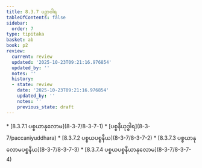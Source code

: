```yaml
---
title: 8.3.7 ပဉှာဝါရ
tableOfContents: false
sidebar:
  order: 7
type: tipitaka
basket: ab
book: p2
review:
  current: review
  updated: '2025-10-23T09:21:16.976854'
  updated_by: ''
  notes: ''
  history:
  - state: review
    date: '2025-10-23T09:21:16.976854'
    updated_by: ''
    notes: ''
    previous_state: draft
---
```



<ReviewStatus review={frontmatter.review} showDetails={true} />

<HypothesisAnnotation frontmatter={frontmatter} />

<DynamicBreadcrumb />



<TableOfContents book="p2" section="8.3.7">
* [8.3.7.1 ပစ္စယာနုလောမ](8-3-7/8-3-7-1)
* [ပစ္စနီယုဒ္ဓါရ](8-3-7/paccaniyuddhara)
* [8.3.7.2 ပစ္စယပစ္စနီယ](8-3-7/8-3-7-2)
* [8.3.7.3 ပစ္စယာနုလောမပစ္စနီယ](8-3-7/8-3-7-3)
* [8.3.7.4 ပစ္စယပစ္စနီယာနုလောမ](8-3-7/8-3-7-4)
</TableOfContents>